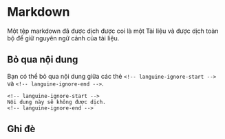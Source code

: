 # Markdown

Một tệp markdown đã được dịch được coi là một Tài liệu và được dịch toàn bộ để giữ nguyên ngữ cảnh của tài liệu.

## Bỏ qua nội dung

Bạn có thể bỏ qua nội dung giữa các thẻ `<!-- languine-ignore-start -->` và `<!-- languine-ignore-end -->`.

```mdx
<!-- languine-ignore-start -->
Nội dung này sẽ không được dịch.
<!-- languine-ignore-end -->
``` 

## Ghi đè